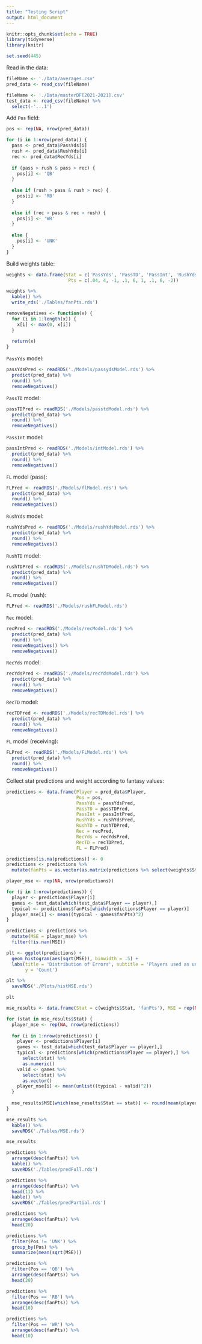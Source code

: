 ```yaml
---
title: "Testing Script"
output: html_document
---
```


```r
knitr::opts_chunk$set(echo = TRUE)
library(tidyverse)
library(knitr)
```

```r
set.seed(445)
```

Read in the data:
```r
fileName <- './Data/averages.csv'
pred_data <- read_csv(fileName)

fileName <- './Data/masterDF[2021-2021].csv'
test_data <- read_csv(fileName) %>%
  select(-'...1')
```

Add `Pos` field:
```r
pos <- rep(NA, nrow(pred_data))

for (i in 1:nrow(pred_data)) {
  pass <- pred_data$PassYds[i]
  rush <- pred_data$RushYds[i]
  rec <- pred_data$RecYds[i]
  
  if (pass > rush & pass > rec) {
    pos[i] <- 'QB'
  }
  
  else if (rush > pass & rush > rec) {
    pos[i] <- 'RB'
  }
  
  else if (rec > pass & rec > rush) {
    pos[i] <- 'WR'
  }
  
  else {
    pos[i] <- 'UNK'
  }
}
```

Build weights table:
```r
weights <- data.frame(Stat = c('PassYds', 'PassTD', 'PassInt', 'RushYds', 'RushTD', 'Rec', 'RecYds', 'RecTD', 'FL'),
                       Pts = c(.04, 4, -1, .1, 6, 1, .1, 6, -2))

weights %>% 
  kable() %>%
  write_rds('./Tables/fanPts.rds')
```

```r
removeNegatives <- function(x) {
  for (i in 1:length(x)) {
    x[i] <- max(0, x[i])
  }
  
  return(x)
}
```

`PassYds` model:
```r
passYdsPred <- readRDS('./Models/passydsModel.rds') %>%
  predict(pred_data) %>%
  round() %>%
  removeNegatives()
```
`PassTD` model:
```r
passTDPred <- readRDS('./Models/passtdModel.rds') %>%
  predict(pred_data) %>%
  round() %>%
  removeNegatives()
```
`PassInt` model:
```r
passIntPred <- readRDS('./Models/intModel.rds') %>%
  predict(pred_data) %>%
  round() %>%
  removeNegatives()
```
`FL` model (pass):
```r
FLPred <- readRDS('./Models/flModel.rds') %>%
  predict(pred_data) %>%
  round() %>%
  removeNegatives()
```
`RushYds` model:
```r
rushYdsPred <- readRDS('./Models/rushYdsModel.rds') %>%
  predict(pred_data) %>%
  round() %>%
  removeNegatives()
```
`RushTD` model:
```r
rushTDPred <- readRDS('./Models/rushTDModel.rds') %>%
  predict(pred_data) %>%
  round() %>%
  removeNegatives()
```
`FL` model (rush):
```r
FLPred <- readRDS('./Models/rushFLModel.rds')
```
`Rec` model:
```r
recPred <- readRDS('./Models/recModel.rds') %>%
  predict(pred_data) %>%
  round() %>%
  removeNegatives() %>%
  removeNegatives()
```
`RecYds` model:
```r
recYdsPred <- readRDS('./Models/recYdsModel.rds') %>%
  predict(pred_data) %>%
  round() %>%
  removeNegatives()
```
`RecTD` model:
```r
recTDPred <- readRDS('./Models/recTDModel.rds') %>%
  predict(pred_data) %>%
  round() %>%
  removeNegatives()
```
`FL` model (receiving):
```r
FLPred <- readRDS('./Models/FLModel.rds') %>%
  predict(pred_data) %>%
  round() %>%
  removeNegatives()
```

Collect stat predictions and weight according to fantasy values:
```r
predictions <- data.frame(Player = pred_data$Player,
                          Pos = pos,
                          PassYds = passYdsPred,
                          PassTD = passTDPred,
                          PassInt = passIntPred,
                          RushYds = rushYdsPred,
                          RushTD = rushTDPred,
                          Rec = recPred,
                          RecYds = recYdsPred,
                          RecTD = recTDPred,
                          FL = FLPred)

predictions[is.na(predictions)] <- 0
predictions <- predictions %>%
  mutate(fanPts = as.vector(as.matrix(predictions %>% select(weights$Stat)) %*% weights$Pts))
```

```r
player_mse <- rep(NA, nrow(predictions))

for (i in 1:nrow(predictions)) {
  player <- predictions$Player[i]
  games <- test_data[which(test_data$Player == player),]
  typical <- predictions$fanPts[which(predictions$Player == player)]
  player_mse[i] <- mean((typical - games$fanPts)^2)
}

predictions <- predictions %>%
  mutate(MSE = player_mse) %>%
  filter(!is.nan(MSE))

plt <- ggplot(predictions) +
  geom_histogram(aes(sqrt(MSE)), binwidth = .5) + 
  labs(title = 'Distribution of Errors', subtitle = 'Players used as unit for MSE calculation', x = 'Square Root of MSE', 
       y = 'Count')

plt %>%
  saveRDS('./Plots/histMSE.rds')

plt
```

```r
mse_results <- data.frame(Stat = c(weights$Stat, 'fanPts'), MSE = rep(NA, length(weights$Stat) + 1))

for (stat in mse_results$Stat) {
  player_mse <- rep(NA, nrow(predictions)) 
  
  for (i in 1:nrow(predictions)) {
    player <- predictions$Player[i]
    games <- test_data[which(test_data$Player == player),]
    typical <- predictions[which(predictions$Player == player),] %>%
      select(stat) %>%
      as.numeric()
    valid <- games %>%
      select(stat) %>%
      as.vector()
    player_mse[i] <- mean(unlist((typical - valid)^2))
  }
  
  mse_results$MSE[which(mse_results$Stat == stat)] <- round(mean(player_mse), 2)
}

mse_results %>%
  kable() %>%
  saveRDS('./Tables/MSE.rds')

mse_results
```

```r
predictions %>%
  arrange(desc(fanPts)) %>%
  kable() %>%
  saveRDS('./Tables/predFull.rds')

predictions %>%
  arrange(desc(fanPts)) %>%
  head(11) %>%
  kable() %>%
  saveRDS('./Tables/predPartial.rds')

predictions %>%
  arrange(desc(fanPts)) %>%
  head(20)
```

```r
predictions %>%
  filter(Pos != 'UNK') %>%
  group_by(Pos) %>%
  summarize(mean(sqrt(MSE)))
```

```r
predictions %>%
  filter(Pos == 'QB') %>%
  arrange(desc(fanPts)) %>%
  head(20)

predictions %>%
  filter(Pos == 'RB') %>%
  arrange(desc(fanPts)) %>%
  head(10)

predictions %>%
  filter(Pos == 'WR') %>%
  arrange(desc(fanPts)) %>%
  head(10)
```



